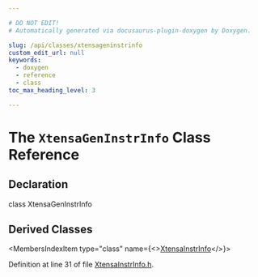 ```yaml
---

# DO NOT EDIT!
# Automatically generated via docusaurus-plugin-doxygen by Doxygen.

slug: /api/classes/xtensageninstrinfo
custom_edit_url: null
keywords:
  - doxygen
  - reference
  - class
toc_max_heading_level: 3

---
```





# The `XtensaGenInstrInfo` Class Reference

<DoxygenPage pluginConfig={pluginConfig}>



## Declaration

<CodeBlock>class XtensaGenInstrInfo</CodeBlock>

## Derived Classes

<MembersIndex>

<MembersIndexItem
  type="class"
  name={<><a href="/docs/api/classes/llvm/xtensainstrinfo">XtensaInstrInfo</a></>}>
</MembersIndexItem>

</MembersIndex>


Definition at line 31 of file <a href="/docs/api/files/lib/lib/target/lib/target/xtensa/xtensainstrinfo-h">XtensaInstrInfo.h</a>.

</DoxygenPage>
